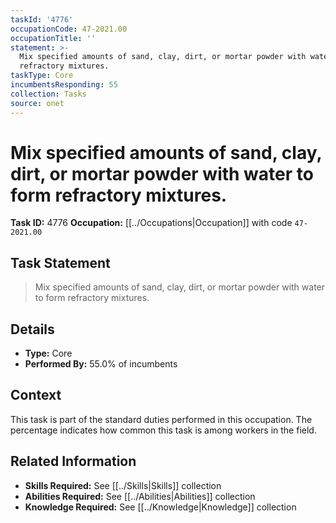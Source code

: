 ```yaml
---
taskId: '4776'
occupationCode: 47-2021.00
occupationTitle: ''
statement: >-
  Mix specified amounts of sand, clay, dirt, or mortar powder with water to form
  refractory mixtures.
taskType: Core
incumbentsResponding: 55
collection: Tasks
source: onet
---
```

# Mix specified amounts of sand, clay, dirt, or mortar powder with water to form refractory mixtures.

**Task ID:** 4776
**Occupation:** [[../Occupations|Occupation]] with code `47-2021.00`

## Task Statement

> Mix specified amounts of sand, clay, dirt, or mortar powder with water to form refractory mixtures.

## Details

- **Type:** Core
- **Performed By:** 55.0% of incumbents

## Context

This task is part of the standard duties performed in this occupation. The percentage indicates how common this task is among workers in the field.

## Related Information

- **Skills Required:** See [[../Skills|Skills]] collection
- **Abilities Required:** See [[../Abilities|Abilities]] collection
- **Knowledge Required:** See [[../Knowledge|Knowledge]] collection
